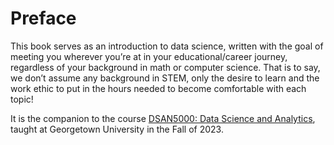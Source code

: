 # Preface {.unnumbered}

This book serves as an introduction to data science, written with the goal of meeting you wherever you're at in your educational/career journey, regardless of your background in math or computer science. That is to say, we don't assume any background in STEM, only the desire to learn and the work ethic to put in the hours needed to become comfortable with each topic!

It is the companion to the course <a href="https://jjacobs.me/dsan5000" target="_blank">DSAN5000: Data Science and Analytics</a>, taught at Georgetown University in the Fall of 2023.
